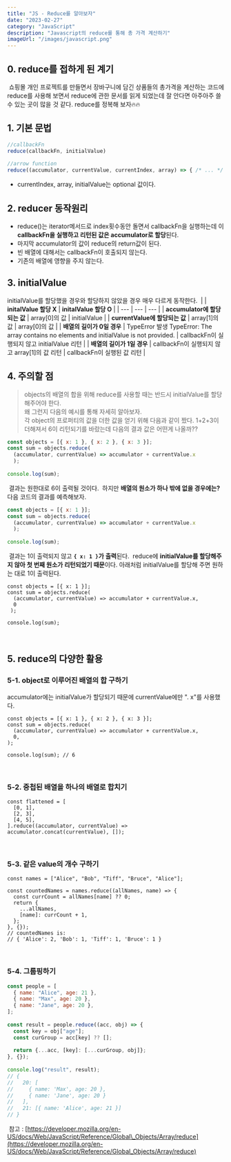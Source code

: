 ```yaml
---
title: "JS - Reduce를 알아보자"
date: "2023-02-27"
category: "JavaScript"
description: "Javascript의 reduce를 통해 총 가격 계산하기"
imageUrl: "/images/javascript.png"
---
```


## 0. reduce를 접하게 된 계기
​
쇼핑몰 개인 프로젝트를 만들면서 장바구니에 담긴 상품들의 총가격을 계산하는 코드에 reduce를 사용해 보면서 reduce에 관한 문서를 읽게 되었는데 잘 안다면 아주아주 쓸 수 있는 곳이 많을 것 같다. reduce를 정복해 보자🔥🔥
​
## 1. 기본 문법
```javascript
//callbackFn
reduce(callbackFn, initialValue) 
​
//arrow function
reduce((accumulator, currentValue, currentIndex, array) => { /* ... */ }, initialValue)
```
-   currentIndex, array, initialValue는 optional 값이다.
​
## 2. reducer 동작원리
-   reduce()는 iterator메서드로 index횟수동안 돌면서 callbackFn을 실행하는데 이 **callbackFn을 실행하고 리턴된 값은 accumulator로 할당**된다.
-   마지막 accumulator의 값이 reduce의 return값이 된다.
-   빈 배열에 대해서는 callbackFn이 호출되지 않는다.
-   기존의 배열에 영향을 주지 않는다.
​
## 3.  initialValue
initialValue를 할당했을 경우와 할당하지 않았을 경우 매우 다르게 동작한다. 
​
|   |  **initalValue 할당 X** | **initalValue 할당 O** |
| --- | --- | --- |
| **accumulator에 할당되는 값** | array\[0\]의 값 | initialValue |
| **currentValue에 할당되는 값** | array\[1\]의 값 | array\[0\]의 값 |
| **배열의 길이가 0일 경우** | TypeError 발생   TypeError: The array contains no elements and initialValue is not provided. | callbackFn이 실행되지 않고 initialValue 리턴 |
| **배열의 길이가 1일 경우** | callbackFn이 실행되지 않고 array\[1\]의 값 리턴 | callbackFn이 실행된 값 리턴 |
​
## 4. 주의할 점
> objects의 배열의 합을 위해 reduce를 사용할 때는 반드시 initialValue를 할당해주어야 한다. 
​<br />
왜 그런지 다음의 예시를 통해 자세히 알아보자.
​​<br />
각 object의 프로퍼티의 값을 더한 값을 얻기 위해 다음과 같이 짰다. 1+2+3이 더해져서 6이 리턴되기를 바랐는데 다음의 결과 값은 어떤게 나올까??
​
```javascript
const objects = [{ x: 1 }, { x: 2 }, { x: 3 }];
const sum = objects.reduce(
  (accumulator, currentValue) => accumulator + currentValue.x
  );
​
console.log(sum);
```
​
결과는 원한대로 6이 출력될 것이다.
​
하지만 **배열의 원소가 하나 밖에 없을 경우에는?** 다음 코드의 결과를 예측해보자.
​
```javascript
const objects = [{ x: 1 }];
const sum = objects.reduce(
  (accumulator, currentValue) => accumulator + currentValue.x
  );
​
console.log(sum);
```
​
결과는 1이 출력되지 않고 **`{ x: 1 }`가 출력**된다.
​
reduce에 **initialValue를 할당해주지 않아 첫 번째 원소가 리턴되었기 때문**이다. 아래처럼 initialValue를 할당해 주면 원하는 대로 1이 출력된다.
​
```
const objects = [{ x: 1 }];
const sum = objects.reduce(
  (accumulator, currentValue) => accumulator + currentValue.x,
  0
 );
​
console.log(sum);
```
​
## 5. reduce의 다양한 활용
### 5-1. object로 이루어진 배열의 합 구하기
accumulator에는 initialValue가 할당되기 때문에 currentValue에만 ". x"를 사용했다.
```
const objects = [{ x: 1 }, { x: 2 }, { x: 3 }];
const sum = objects.reduce(
  (accumulator, currentValue) => accumulator + currentValue.x,
  0,
);
​
console.log(sum); // 6
```
​
### 5-2. 중첩된 배열을 하나의 배열로 합치기
```
const flattened = [
  [0, 1],
  [2, 3],
  [4, 5],
].reduce((accumulator, currentValue) => accumulator.concat(currentValue), []);
```
​
### 5-3. 같은 value의 개수 구하기
```
const names = ["Alice", "Bob", "Tiff", "Bruce", "Alice"];
​
const countedNames = names.reduce((allNames, name) => {
  const currCount = allNames[name] ?? 0;
  return {
    ...allNames,
    [name]: currCount + 1,
  };
}, {});
// countedNames is:
// { 'Alice': 2, 'Bob': 1, 'Tiff': 1, 'Bruce': 1 }
```
​
### 5-4. 그룹핑하기
```javascript
const people = [
  { name: "Alice", age: 21 },
  { name: "Max", age: 20 },
  { name: "Jane", age: 20 },
];
​
const result = people.reduce((acc, obj) => {
  const key = obj["age"];
  const curGroup = acc[key] ?? [];
  
  return {...acc, [key]: [...curGroup, obj]};
}, {});
​
console.log("result", result);
// {
//   20: [
//     { name: 'Max', age: 20 },
//     { name: 'Jane', age: 20 }
//   ],
//   21: [{ name: 'Alice', age: 21 }]
// }
```
​
참고 : [https://developer.mozilla.org/en-US/docs/Web/JavaScript/Reference/Global\_Objects/Array/reduce](https://developer.mozilla.org/en-US/docs/Web/JavaScript/Reference/Global_Objects/Array/reduce)
